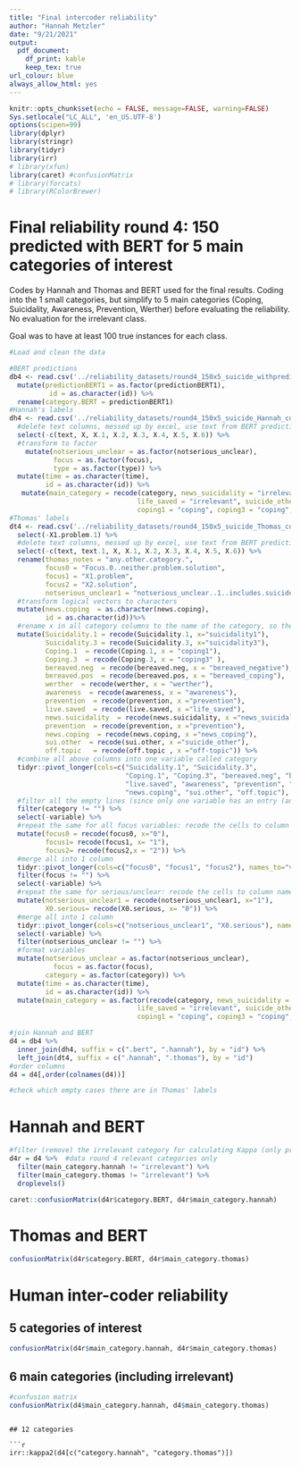 ```yaml
---
title: "Final intercoder reliability"
author: "Hannah Metzler"
date: "9/21/2021"
output: 
  pdf_document:
    df_print: kable
    keep_tex: true
url_colour: blue
always_allow_html: yes
---
```


```r
knitr::opts_chunk$set(echo = FALSE, message=FALSE, warning=FALSE)
Sys.setlocale("LC_ALL", 'en_US.UTF-8')
options(scipen=99)
library(dplyr)
library(stringr)
library(tidyr)
library(irr)
# library(xfun)
library(caret) #confusionMatrix
# library(forcats)
# library(RColorBrewer)
```

# Final reliability round 4: 150 predicted with BERT for 5 main categories of interest

Codes by Hannah and Thomas and BERT used for the final results. Coding into the 1 small categories, but simplify to 5 main categories (Coping, Suicidality, Awareness, Prevention, Werther) before evaluating the reliability. No evaluation for the irrelevant class. 

Goal was to have at least 100 true instances for each class. 

```r
#Load and clean the data

#BERT predictions
db4 <- read.csv('../reliability_datasets/round4_150x5_suicide_withpredictions_BERT_not_finetuned.csv', stringsAsFactors = F, sep = '\t') %>% 
  mutate(predictionBERT1 = as.factor(predictionBERT1),
          id = as.character(id)) %>% 
  rename(category.BERT = predictionBERT1)
#Hannah's labels
dh4 <- read.csv('../reliability_datasets/round4_150x5_suicide_Hannah_complete_IDsrepaired.csv', stringsAsFactors = T)  %>% 
  #delete text columns, messed up by excel, use text from BERT predictions dataset. #delete text columns split into multiple columns in Hannah file
  select(-c(text, X, X.1, X.2, X.3, X.4, X.5, X.6)) %>% 
  #transform to factor
    mutate(notserious_unclear = as.factor(notserious_unclear), 
           focus = as.factor(focus), 
           type = as.factor(type)) %>% 
  mutate(time = as.character(time), 
         id = as.character(id)) %>% 
   mutate(main_category = recode(category, news_suicidality = "irrelevant", news_coping = "irrelevant", bereaved_negative = "irrelevant", bereaved_coping = "irrelevant", 
                                life_saved = "irrelevant", suicide_other = "irrelevant", "off-topic" = "irrelevant", 
                                coping1 = "coping", coping3 = "coping", suicidality1 = "suicidality", suicidality3 = "suicidality"))
#Thomas' labels
dt4 <- read.csv('../reliability_datasets/round4_150x5_suicide_Thomas_complete_IDsrepaired.csv', stringsAsFactors = F) %>%
  select(-X1.problem.1) %>% 
  #delete text columns, messed up by excel, use text from BERT predictions dataset. #delete text columns split into multiple columns in Hannah file
  select(-c(text, text.1, X, X.1, X.2, X.3, X.4, X.5, X.6)) %>% 
  rename(thomas_notes = "any.other.category.", 
         focus0 = "Focus.0..neither.problem.solution", 
         focus1 = "X1.problem", 
         focus2 = "X2.solution", 
         notserious_unclear1 = "notserious_unclear..1..includes.suicide_other.and.off.topic") %>% 
  #transform logical vectors to characters
  mutate(news.coping  = as.character(news.coping), 
         id = as.character(id))%>% 
  #rename x in all category columns to the name of the category, so they can all be merged into one column next
  mutate(Suicidality.1 = recode(Suicidality.1, x="suicidality1"), 
         Suicidality.3 = recode(Suicidality.3, x="suicidality3"), 
         Coping.1  = recode(Coping.1, x = "coping1"),
         Coping.3  = recode(Coping.3, x = "coping3" ),
         bereaved.neg  = recode(bereaved.neg, x = "bereaved_negative"), 
         bereaved.pos  = recode(bereaved.pos, x = "bereaved_coping"),
         werther  = recode(werther, x = "werther"),
         awareness  = recode(awareness, x = "awareness"), 
         prevention  = recode(prevention, x ="prevention"), 
         live.saved  = recode(live.saved, x ="life_saved"), 
         news.suicidality  = recode(news.suicidality, x ="news_suicidality"), 
         prevention  = recode(prevention, x ="prevention"), 
         news.coping  = recode(news.coping, x ="news_coping"), 
         sui.other  = recode(sui.other, x ="suicide_other"), 
         off.topic   = recode(off.topic , x ="off-topic")) %>% 
  #combine all above columns into one variable called category
  tidyr::pivot_longer(cols=c("Suicidality.1", "Suicidality.3", 
                             "Coping.1", "Coping.3", "bereaved.neg", "bereaved.pos", "werther", 
                             "live.saved", "awareness", "prevention", "news.suicidality", 
                             "news.coping", "sui.other", "off.topic"), names_to="variable", values_to="category") %>% 
  #filter all the empty lines (since only one variable has an entry (an "x))
  filter(category != "") %>% 
  select(-variable) %>%
  #repeat the same for all focus variables: recode the cells to column name
  mutate(focus0 = recode(focus0, x="0"),
         focus1= recode(focus1, x= "1"), 
         focus2= recode(focus2,x = "2")) %>% 
  #merge all into 1 column  
  tidyr::pivot_longer(cols=c("focus0", "focus1", "focus2"), names_to="variable", values_to="focus") %>% 
  filter(focus != "") %>% 
  select(-variable) %>% 
  #repeat the same for serious/unclear: recode the cells to column name
  mutate(notserious_unclear1 = recode(notserious_unclear1, x="1"),
         X0.serious= recode(X0.serious, x= "0")) %>% 
  #merge all into 1 column
  tidyr::pivot_longer(cols=c("notserious_unclear1", "X0.serious"), names_to="variable", values_to="notserious_unclear") %>% 
  select(-variable) %>% 
  filter(notserious_unclear != "") %>% 
  #format variables
  mutate(notserious_unclear = as.factor(notserious_unclear), 
           focus = as.factor(focus), 
         category = as.factor(category)) %>% 
  mutate(time = as.character(time), 
         id = as.character(id)) %>% 
  mutate(main_category = as.factor(recode(category, news_suicidality = "irrelevant", news_coping = "irrelevant", bereaved_negative = "irrelevant", bereaved_coping = "irrelevant", 
                                life_saved = "irrelevant", suicide_other = "irrelevant", "off-topic" = "irrelevant", 
                                coping1 = "coping", coping3 = "coping", suicidality1 = "suicidality", suicidality3 = "suicidality")))

#join Hannah and BERT
d4 = db4 %>% 
  inner_join(dh4, suffix = c(".bert", ".hannah"), by = "id") %>% 
  left_join(dt4, suffix = c(".hannah", ".thomas"), by = "id")
#order columns
d4 = d4[,order(colnames(d4))]
```

```r
#check which empty cases there are in Thomas' labels

```


# Hannah and BERT

```r
#filter (remove) the irrelevant category for calculating Kappa (only predictions for 5 relevant ones included in BERT)
d4r = d4 %>%  #data round 4 relevant categories only
  filter(main_category.hannah != "irrelevant") %>% 
  filter(main_category.thomas != "irrelevant") %>% 
  droplevels()

caret::confusionMatrix(d4r$category.BERT, d4r$main_category.hannah)
```

# Thomas and BERT

```r
confusionMatrix(d4r$category.BERT, d4r$main_category.thomas)
```

# Human inter-coder reliability

##  5 categories of interest

```r
confusionMatrix(d4r$main_category.hannah, d4r$main_category.thomas)
```

## 6 main categories (including irrelevant)
```r
#confusion matrix
confusionMatrix(d4$main_category.hannah, d4$main_category.thomas)
```
```

## 12 categories

```r
irr::kappa2(d4[c("category.hannah", "category.thomas")])
```



